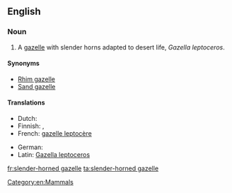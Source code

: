 ==English==
{{wikipedia}}

===Noun===
{{en-noun}}

# A [[gazelle]] with slender horns adapted to desert life, ''Gazella leptoceros''.

====Synonyms====
* [[Rhim gazelle]]
* [[Sand gazelle]]

====Translations====
{{trans-top|Gazella leptoceros}}
* Dutch: {{t|nl|duingazelle|m}}
* Finnish: {{t|fi|valkogaselli}}, {{t|fi|saharangaselli}}
* French: [[gazelle leptocère]]
{{trans-mid}}
* German: {{t-|de|Dünengazelle|f}}
* Latin: [[Gazella leptoceros]]
{{trans-bottom}}

[[Category:en:Mammals]]

[[fr:slender-horned gazelle]]
[[ta:slender-horned gazelle]]